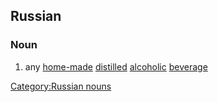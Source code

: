 ==Russian==
===Noun===
# any [[home-made]] [[distill]]ed [[alcoholic]] [[beverage]]
[[Category:Russian nouns]]